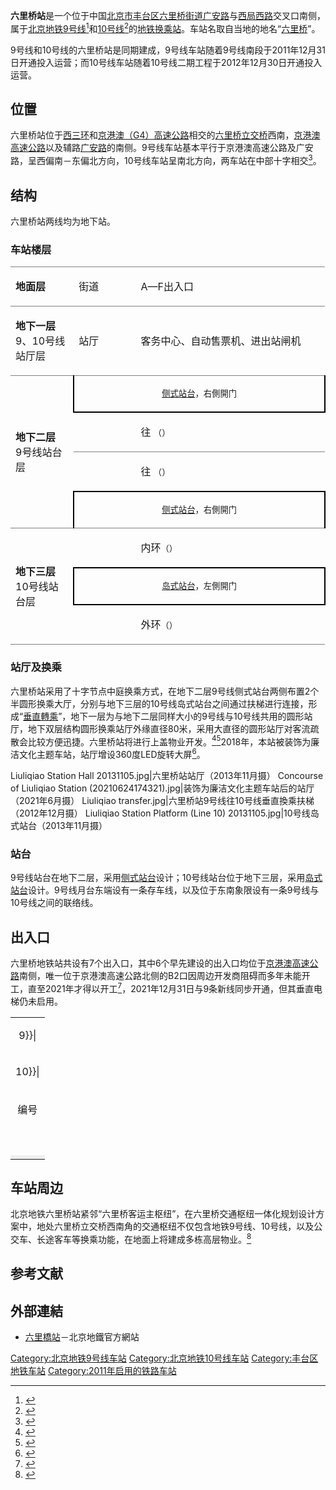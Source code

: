 {{NoteTA |G1=Railway}}
{{Infobox station
|name = 六里桥
|eng_name = Liuliqiao<ref name=map2021>{{cite web|url=https://www.bjsubway.com/subway/images/luwangtu.png|title=北京城市轨道交通线网图|date=2021-12-31|access-date=2021-12-30|archive-date=2021-12-31|archive-url=https://web.archive.org/web/20211231004642/https://www.bjsubway.com/subway/images/luwangtu.png}}</ref>
|linecolour = {{北京地铁颜色|9}}
|linecolour2 = {{北京地铁颜色|10}}
|image = Southbound platform of L9 Liuliqiao Station (20220426140839).jpg
|caption = 六里桥站9号线侧式站台<br />[[File:Platform_of_L10_Liuliqiao_Station_(20210908152926).jpg|300px]]<br />六里桥站10号线岛式站台
|other_name = 
|country = {{PRC}}
|borough = [[北京市|北京市]][[丰台区|丰台区]][[六里桥街道|六里桥街道]]
|address = [[广安路|广安路]]与[[西局西路|西局西路]]交叉口南侧
|coordinates = {{coord|39|52|43.52|N|116|17|48.53|E|display=inline, title|type:railwaystation}}
|elevation = 
|operator = [[北京市地铁运营有限公司|北京市地铁运营有限公司]]
|lines = {{北京地铁线路名|9|SL}}<br />{{北京地铁线路名|10|SL}}
|distance = 
|platform = {{北京地铁线路名|9|S}}：2座[[侧式站台|侧式站台]]<br />{{北京地铁线路名|10|S}}：1座[[岛式站台|岛式站台]]
|tracks = 各2条
|bus_routes = 
|bus_stands = 
|connections = 公交站：六里桥西<br />六里桥客运主枢纽
|structure = 地下车站
|hall = 共用圆形整体式站厅
|depth = 
|levels = 
|interchange = [[换乘站#垂直换乘|垂直轉乘]]、[[换乘站#大堂换乘|站厅轉乘]]
|exits = 7個
|elevator = 
|escalator = 
|architect = 
|architectural_style = 
|colour = {{北京地铁线路名|9|S}}：白色、蓝色<br />{{北京地铁线路名|10|S}}：白色
|type = 
|status = 运营中
|code = 
|zone = 
|classification = 
|website = 
|built = 
|opened = {{北京地铁线路名|9|S}}：2011年12月31日<br />{{北京地铁线路名|10|S}}：2012年12月30日
|pass_year = 
|passengers = 
|pass_system = 
|pass_rank = 
|mpassengers = 
|trains = 
|station_hours = 
|hours = 
|first = {{collapsible list
 |title = 　
 |
{{北京地铁线路名|9|S}}
:往{{北京地铁起讫站|9|R}}：05:56
:往{{北京地铁起讫站|9|L}}：05:14<br />
{{北京地铁线路名|10|S}}
:内环：06:02
:外环：05:10
}}
|last = {{collapsible list
 |title = 　
 |
{{北京地铁线路名|9|S}}
:往{{北京地铁起讫站|9|R}}：23:36
:往{{北京地铁起讫站|9|L}}：22:54<br />
{{北京地铁线路名|10|S}}
:内环：22:11
:内环往{{站|巴沟}}：23:56
:内环往{{站|成寿寺}}：22:35
:外环：21:10
:外环往{{站|车道沟}}：22:55
}}
|adjacent = {{adjacent stations|system=北京地铁
|line1=9|left1=六里桥东|right1=七里庄|note-left1=1.309km|note-mid1=距离[[国家图书馆站|国家图书馆]]7.828km|note-right1=1.778km
|line2=10|left2=西局|right2=莲花桥|note-left2=1.584km|note-mid2=距离[[巴沟站|巴沟]]44.765km|note-right2=2.392km}}
|other_services = 
|route_map = {{Routemap|inline=yes|map=
utSTRf\utSTRg~~ ~~{{rmr|Licon=U|{{stl|北京地铁|莲花桥}}}}，10号线
utSTR+BSl\utSTR+BSr
\\\\\utSTRgq\utSTRq+BSa\utSTRq+BSa\utABZq2\utSTRq+tc3\utSTRq\utSTRq+tc2\utABZq+3\utSTRgq~~ ~~{{rmr|Licon=L|{{stl|北京地铁|七里庄}}}}，9号线
\\\\\\\utSTRc12\utABZl+34\utSTRq\utABZq12\utENDEeq
\\\\\utSTRfq\utSTRq+BSe\utSTRq+BSe\utABZq1!~utSTRc2\utABZq+3!~utSTRc4\utSTRq\utSTRq+tc1\utABZq+4\utSTRfq~~ ~~{{rmr|Licon=R|{{stl|北京地铁|六里桥东}}}}，9号线
\\utSTR+BSl\utSTR+BSr!~utSTRc2\utSTR3+1\utSTRc4
\utSTR\utABZg+1\utSTRc4
utSTRf\utSTRg~~ ~~{{rmr|Licon=D|{{stl|北京地铁|西局}}}}，10号线
}}
}}
{{Spoken Wikipedia|Zh-六里桥站.ogg|2013年|11月8日|普通话}}
'''六里桥站'''是一个位于中国[[北京市|北京市]][[丰台区|丰台区]][[六里桥街道|六里桥街道]][[广安路|广安路]]与[[西局西路|西局西路]]交叉口南侧，属于[[北京地铁|北京地铁]][[北京地铁9号线|9号线]]<ref>{{cite web|url=http://www.bjghw.gov.cn/web/static/articles/catalog_14300/2009-10-19/article_ff80808123fa497b0124529b8055000d/ff80808123fa497b0124529b8055000d.html|title=地铁9号线规划方案公告|publisher=[[北京市规划委员会|北京市规划委员会]]|date=2009-10-14|accessdate=2010-03-28|deadurl=yes|archiveurl=https://web.archive.org/web/20100327030037/http://www.bjghw.gov.cn/web/static/articles/catalog_14300/2009-10-19/article_ff80808123fa497b0124529b8055000d/ff80808123fa497b0124529b8055000d.html|archivedate=2010-03-27}}</ref>和[[北京地铁10号线|10号线]]<ref>{{cite web|url=http://www.bjghw.gov.cn/web/static/articles/catalog_14300/article_ff80808123fa497b0124529d88dc0010/ff80808123fa497b0124529d88dc0010.html|title=地铁10号线二期规划方案公告|publisher=[[北京市规划委员会|北京市规划委员会]]|date=2009-10-14|accessdate=2010-08-10|archive-url=https://web.archive.org/web/20121018191648/http://www.bjghw.gov.cn/web/static/articles/catalog_14300/article_ff80808123fa497b0124529d88dc0010/ff80808123fa497b0124529d88dc0010.html|archive-date=2012-10-18|dead-url=yes}}</ref>的[[地铁车站|地铁]][[换乘站|换乘站]]。车站名取自当地的地名“[[六里桥|六里桥]]”。

9号线和10号线的六里桥站是同期建成，9号线车站随着9号线南段于2011年12月31日开通投入运营；而10号线车站随着10号线二期工程于2012年12月30日开通投入运营。

== 位置 ==
六里桥站位于[[北京三环路|西三环]]和[[京港澳高速公路|京港澳（G4）高速公路]]相交的[[六里橋_(立交橋)|六里桥立交桥]]西南，[[京港澳高速公路|京港澳高速公路]]以及辅路[[广安路|广安路]]的南侧。9号线车站基本平行于京港澳高速公路及广安路，呈西偏南－东偏北方向，10号线车站呈南北方向，两车站在中部十字相交<ref>{{cite journal zh|author=张继菁 张建勋|url=http://www.cqvip.com/qk/84621a/2009002/30045121.html|title=北京地铁9号线车站人性化设计|journal=都市快轨交通|year=2009|volume=22|issue=2|pages=51－55|accessdate=2010-03-28|archive-date=2013-10-29|archive-url=https://web.archive.org/web/20131029200059/http://www.cqvip.com/qk/84621a/2009002/30045121.html|dead-url=no}}</ref>。

== 结构 ==
六里桥站两线均为地下站。
=== 车站楼层 ===
{|cellspacing=0 cellpadding=3
|style="border-top:solid 1px gray;border-bottom:solid 1px gray;" width=100|'''地面层'''
|style="border-top:solid 1px gray;border-bottom:solid 1px gray;" width=100|街道
|style="border-top:solid 1px gray;border-bottom:solid 1px gray;" width=350|A—F出入口
|-
|style="border-bottom:solid 1px gray;"|'''地下一层'''<br />9、10号线站厅层
|style="border-bottom:solid 1px gray;"|站厅
|style="border-bottom:solid 1px gray;"|客务中心、自动售票机、进出站闸机
|-
|style="border-bottom:solid 1px gray;" rowspan=4|'''地下二层'''<br />9号线站台层
|style="border-right:solid 2px black;border-left:solid 2px black;border-bottom:solid 2px black;" colspan=2|<center><small>[[侧式站台|侧式站台]]，右側開门</small></center>
|-
|style="border-bottom:solid 1px gray;"|{{arrow|L}}
|style="border-bottom:solid 1px gray;"|{{北京地铁线路名|9|c}} <!--常规列车/{{北京地铁线路名|房|c}}跨线车-->往{{站|国家图书馆}} <small>（{{站|六里桥东}}）</small>
|-
|{{arrow|R}}
|{{北京地铁线路名|9|c}} <!--常规列车-->往{{站|郭公庄}}<!-- /{{北京地铁线路名|房|c}}跨线车往{{站|阎村东}}--> <small>（{{站|七里庄}}）</small>
|-
|style="border-right:solid 2px black;border-left:solid 2px black;border-top:solid 2px black;border-bottom:solid 1px gray;" colspan=2|<center><small>[[侧式站台|侧式站台]]，右側開门</small></center>
|-
|style="border-bottom:solid 1px gray;" rowspan=3|'''地下三层'''<br />10号线站台层
|{{arrow|L}}
|{{北京地铁线路名|10|c}}内环<small>（{{站|莲花桥}}）</small>
|-
|style="border-right:solid 2px black;border-left:solid 2px black;border-top:solid 2px black;border-bottom:solid 2px black;" colspan=2|<center><small>[[岛式站台|岛式站台]]，左側開门</small></center>
|-
|style="border-bottom:solid 1px gray;"|{{arrow|R}}
|style="border-bottom:solid 1px gray;"|{{北京地铁线路名|10|c}}外环<small>（{{站|西局}}）</small>
|}

=== 站厅及换乘 ===
六里桥站采用了十字节点中庭换乘方式，在地下二层9号线侧式站台两侧布置2个半圆形换乘大厅，分别与地下三层的10号线岛式站台之间通过扶梯进行连接，形成“[[换乘站#垂直换乘|垂直轉乘]]”，地下一层为与地下二层同样大小的9号线与10号线共用的圆形站厅，地下双层结构圆形换乘站厅外缘直径80米，采用大直径的圆形站厅对客流疏散会比较方便迅捷。六里桥站将进行上盖物业开发。<ref>{{cite web|url=http://news.xinmin.cn/rollnews/2009/11/27/2987419.html|title=六里桥站建圆形换乘厅 地铁换乘只需上下扶梯|date=2009-11-27|accessdate=2010-08-10|archive-date=2016-03-04|archive-url=https://web.archive.org/web/20160304201649/http://news.xinmin.cn/rollnews/2009/11/27/2987419.html|dead-url=yes}}</ref><ref>{{cite web|url=http://www.moc.gov.cn/st2010/beijing/bj_dongtaixx/201304/t20130418_1397473.html|title=六里桥站换乘一“圆”全涵盖|date=2013年4月18日|accessdate=2013年4月18日}}{{dead link|date=2017年11月 |bot=InternetArchiveBot |fix-attempted=yes }}</ref>2018年，本站被装饰为廉洁文化主题车站，站厅增设360度LED旋转大屏<ref>{{cite news|url=https://www.takefoto.cn/viewnews-1466503.html|title=“清风北京”廉洁文化主题地铁列车亮相地铁10号线|work=[[北京日报|北京日报]]|date=2018-05-10|accessdate=2021-06-24|archive-date=2021-06-24|archive-url=https://web.archive.org/web/20210624204317/https://www.takefoto.cn/viewnews-1466503.html}}</ref>。
<gallery>
Liuliqiao Station Hall 20131105.jpg|六里桥站站厅（2013年11月摄）
Concourse of Liuliqiao Station (20210624174321).jpg|装饰为廉洁文化主题车站后的站厅（2021年6月摄）
Liuliqiao transfer.jpg|六里桥站9号线往10号线垂直換乘扶梯（2012年12月摄）
Liuliqiao Station Platform (Line 10) 20131105.jpg|10号线岛式站台（2013年11月摄）
</gallery>

=== 站台 ===
9号线站台在地下二层，采用[[侧式站台|侧式站台]]设计；10号线站台位于地下三层，采用[[岛式站台|岛式站台]]设计。9号线月台东端设有一条存车线，以及位于东南象限设有一条9号线与10号线之间的联络线。
{{multiple image | direction = vertical | align = center| width = 700
|image1 = Southbound platform panorama of L9 Liuliqiao Station (20180518075428).jpg | caption1 = <center>9号线开往郭公庄站台全景图（2018年5月摄）</center>
|image2 = Platform panorama of L10 Liuliqiao Station (20180518075301).jpg | caption2 = <center>10号线來回站台全景图（2018年5月摄）</center>
}}

== 出入口 ==
六里桥地铁站共设有7个出入口，其中6个早先建设的出入口均位于[[京港澳高速公路|京港澳高速公路]]南侧，唯一位于京港澳高速公路北侧的B2口因周边开发商阻碍而多年未能开工，直至2021年才得以开工<ref>{{cite news|url=http://zdb.beijing.gov.cn/bjzdxmb/gdjt/202102/fc5b59f92a084d9986e6fd5c43c91af4.shtml|title=地铁9号线六里桥站B2出入口启动工程建设|publisher=[[北京市重大项目建设指挥部办公室|北京市重大项目建设指挥部办公室]]|date=2021-02-04|accessdate=2021-06-24|archive-date=2021-06-24|archive-url=https://web.archive.org/web/20210624205743/http://zdb.beijing.gov.cn/bjzdxmb/gdjt/202102/fc5b59f92a084d9986e6fd5c43c91af4.shtml}}</ref>，2021年12月31日与9条新线同步开通，但其垂直电梯仍未启用。
{| class="wikitable"
| colspan="5" align="center" bgcolor={{北京地铁颜色|9}}|
|-
| colspan="5" align="center" bgcolor={{北京地铁颜色|10}}|
|-
! 编号
! 指示
! 建议前往的目的地
! 照片
! 无障碍设施
|-
|{{港鐵出口|A}}
|广安路（南侧）
|小井桥、万丰路、银座和谐广场、小井村、小井小学
|[[File:Exit_A_of_Liuliqiao_Station_(20200901155419).jpg|150px]]
|{{n/a}}
|-
|{{港鐵出口|B|1}}
|广安路（南侧）
|京港澳高速（南侧）
|[[File:Exit_B1_of_Liuliqiao_Station_(20220105134351).jpg|150px]]
|{{n/a}}
|-
|{{港鐵出口|B|2}}
|莲怡园东路（西侧）
|京港澳高速（北侧）、风荷曲苑
|[[File:Exit_B2_of_Liuliqiao_Station_(20220105134811).jpg|150px]]
|[[File:Exit_B2_lift_of_Liuliqiao_Station_(20220105134852).jpg|150px]]
|-
|{{港鐵出口|C|附=升}}
|
|[[六里桥客运主枢纽|六里桥客运主枢纽]]（省际客运&旅游直通车）、六里桥南里、[[北京市政务服务中心|北京市政务服务中心]]、六里桥南路
|[[File:Exit_C_of_Liuliqiao_Station_(20210624103213).jpg|150px]]
|[[File:Exit_C_lift_of_Liuliqiao_Station_(20210624103143).jpg|150px]]
|-
|{{港鐵出口|D}}
|
|六里桥客运主枢纽（省际客运&旅游直通车）、西局西路、六里桥南路、六里桥南里
|[[File:Exit_D_of_Liuliqiao_Station_(20210624103556).jpg|150px]]
|{{n/a}}
|-
|{{港鐵出口|E}}
|西局西路（东侧）
|西局北街、保利·百合花园、838路汽车起点站
|[[File:Exit_E_of_Liuliqiao_Station_(20201017122645).jpg|150px]]
|{{n/a}}
|-
|{{港鐵出口|F}}
|西局西路（西侧）
|西局北街
|[[File:Exit_F_of_Liuliqiao_Station_(20210624122023).jpg|150px]]
|{{n/a}}
|-
| style="background:#eee;" colspan=5| {{港鐵出口|註=升}}
|}

== 车站周边 ==
北京地铁六里桥站紧邻“六里桥客运主枢纽”，在六里桥交通枢纽一体化规划设计方案中，地处六里桥立交桥西南角的交通枢纽不仅包含地铁9号线、10号线，以及公交车、长途客车等换乘功能，在地面上将建成多栋高层物业。<ref>{{cite web|url=http://epaper.jinghua.cn/html/2012-12/12/content_1952509.htm|title=全市多个地铁站推广轨道交通设计一体化|date=2012-12-12|accessdate=2012-12-12|deadurl=yes|archiveurl=https://web.archive.org/web/20121217080237/http://epaper.jinghua.cn/html/2012-12/12/content_1952509.htm|archivedate=2012-12-17}}</ref>

== 参考文献 ==
{{Reflist|30em}}

== 外部連結 ==
{{Commons category|Liuliqiao Station}}
*[http://www.bjsubway.com/station/xltcx/line9/2013-08-23/164.html 六里橋站]{{Wayback|url=http://www.bjsubway.com/station/xltcx/line9/2013-08-23/164.html |date=20201123220855 }}－北京地鐵官方網站

{{北京地铁9号线}}
{{北京地铁10号线}}

[[Category:北京地铁9号线车站|Category:北京地铁9号线车站]]
[[Category:北京地铁10号线车站|Category:北京地铁10号线车站]]
[[Category:丰台区地铁车站|Category:丰台区地铁车站]]
[[Category:2011年启用的铁路车站|Category:2011年启用的铁路车站]]